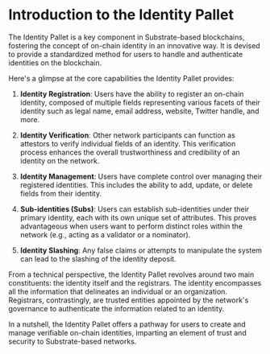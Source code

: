 # Introduction to the Identity Pallet

The Identity Pallet is a key component in Substrate-based blockchains, fostering the concept of on-chain identity in an innovative way. It is devised to provide a standardized method for users to handle and authenticate identities on the blockchain.

Here's a glimpse at the core capabilities the Identity Pallet provides:

1. **Identity Registration**: Users have the ability to register an on-chain identity, composed of multiple fields representing various facets of their identity such as legal name, email address, website, Twitter handle, and more.

2. **Identity Verification**: Other network participants can function as attestors to verify individual fields of an identity. This verification process enhances the overall trustworthiness and credibility of an identity on the network.

3. **Identity Management**: Users have complete control over managing their registered identities. This includes the ability to add, update, or delete fields from their identity.

4. **Sub-identities (Subs)**: Users can establish sub-identities under their primary identity, each with its own unique set of attributes. This proves advantageous when users want to perform distinct roles within the network (e.g., acting as a validator or a nominator).

5. **Identity Slashing**: Any false claims or attempts to manipulate the system can lead to the slashing of the identity deposit.

From a technical perspective, the Identity Pallet revolves around two main constituents: the identity itself and the registrars. The identity encompasses all the information that delineates an individual or an organization. Registrars, contrastingly, are trusted entities appointed by the network's governance to authenticate the information related to an identity.

In a nutshell, the Identity Pallet offers a pathway for users to create and manage verifiable on-chain identities, imparting an element of trust and security to Substrate-based networks.
